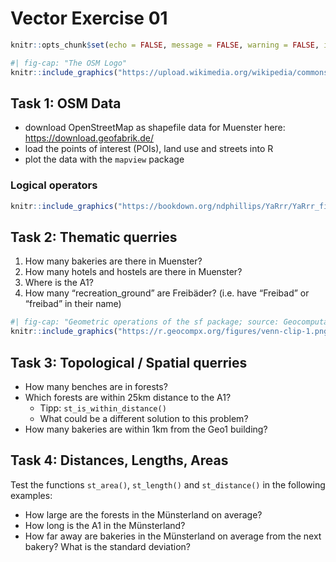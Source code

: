# Vector Exercise 01

```r
knitr::opts_chunk$set(echo = FALSE, message = FALSE, warning = FALSE, include = TRUE)
```


```r
#| fig-cap: "The OSM Logo"
knitr::include_graphics("https://upload.wikimedia.org/wikipedia/commons/b/b0/Openstreetmap_logo.svg")
```



::: {.callout-important}
## Task 1: OSM Data

* download OpenStreetMap as shapefile data for Muenster here: [https://download.geofabrik.de/](https://download.geofabrik.de/)
* load the points of interest (POIs), land use and streets into R
* plot the data with the `mapview` package

:::


### Logical operators


```r
knitr::include_graphics("https://bookdown.org/ndphillips/YaRrr/YaRrr_files/figure-html/comparison-1.png")
```



::: {.callout-important}
## Task 2: Thematic querries

1. How many bakeries are there in Muenster?
2. How many hotels and hostels are there in Muenster?
3. Where is the A1?
4. How many "recreation_ground" are Freibäder? (i.e. have "Freibad" or "freibad" in their name)

:::

```r
#| fig-cap: "Geometric operations of the sf package; source: Geocomputation with R"
knitr::include_graphics("https://r.geocompx.org/figures/venn-clip-1.png")
```



:::{.callout-important}
## Task 3: Topological / Spatial querries

* How many benches are in forests?
* Which forests are within 25km distance to the A1?
  * Tipp: `st_is_within_distance()`
  * What could be a different solution to this problem?
* How many bakeries are within 1km from the Geo1 building?

:::



:::{.callout-important}
## Task 4: Distances, Lengths, Areas

Test the functions `st_area()`, `st_length()` and `st_distance()` in the following examples:

* How large are the forests in the Münsterland on average?
* How long is the A1 in the Münsterland?
* How far away are bakeries in the Münsterland on average from the next bakery? What is the standard deviation?


:::



